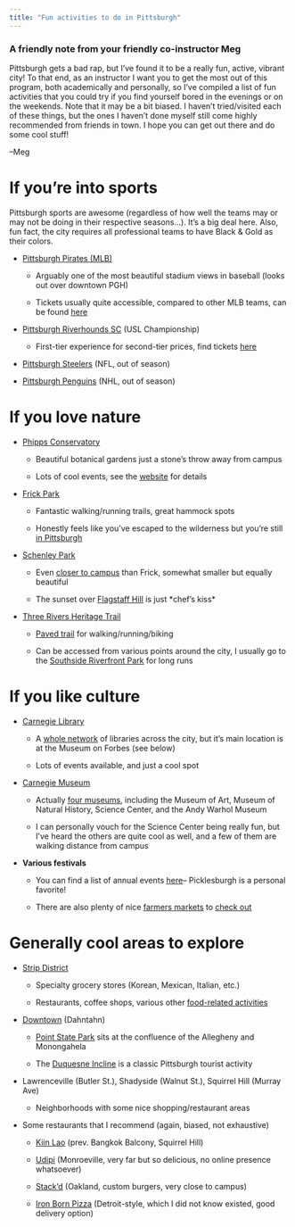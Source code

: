 ```yaml
---
title: "Fun activities to do in Pittsburgh"
---
```


::: {.callout-tip}
### A friendly note from your friendly co-instructor Meg

Pittsburgh gets a bad rap, but I've found it to be a really fun, active, vibrant
city! To that end, as an instructor I want you to get the most out of this
program, both academically and personally, so I've compiled a list of fun
activities that you could try if you find yourself bored in the evenings or on
the weekends. Note that it may be a bit biased. I haven't tried/visited each of
these things, but the ones I haven't done myself still come highly recommended
from friends in town. I hope you can get out there and do some cool stuff!

--Meg
:::

# If you're into sports

Pittsburgh sports are awesome (regardless of how well the teams may or
may not be doing in their respective seasons...). It's a big deal here.
Also, fun fact, the city requires all professional teams to have Black &
Gold as their colors.

-   [Pittsburgh Pirates (MLB)](https://www.mlb.com/pirates)

    -   Arguably one of the most beautiful stadium views in baseball
        (looks out over downtown PGH)

    -   Tickets usually quite accessible, compared to other MLB teams,
        can be found
        [[here]{.underline}](https://www.mlb.com/pirates/tickets/single-game-tickets)

-   [Pittsburgh Riverhounds SC](https://www.riverhounds.com/) (USL Championship)

    -   First-tier experience for second-tier prices, find tickets
        [[here]{.underline}](https://www.riverhounds.com/tickets/)

-   [Pittsburgh Steelers](https://www.steelers.com/) (NFL, out of season)

-   [Pittsburgh Penguins](https://www.steelers.com/) (NHL, out of season)

# If you love nature

-   [Phipps Conservatory](https://www.phipps.conservatory.org/)

    -   Beautiful botanical gardens just a stone's throw away from
        campus

    -   Lots of cool events, see the
        [[website]{.underline}](https://www.phipps.conservatory.org/)
        for details

-   [Frick Park](https://pittsburghparks.org/explore-your-parks/regional-parks/frick-park/)

    -   Fantastic walking/running trails, great hammock spots

    -   Honestly feels like you've escaped to the wilderness but you're
        still [[in
        Pittsburgh]{.underline}](https://pittsburghparks.org/explore-your-parks/regional-parks/frick-park/)

-   [Schenley Park](https://pittsburghparks.org/explore-your-parks/regional-parks/schenley-park/)

    -   Even [[closer to
        campus]{.underline}](https://pittsburghparks.org/explore-your-parks/regional-parks/schenley-park/)
        than Frick, somewhat smaller but equally beautiful

    -   The sunset over [[Flagstaff
        Hill]{.underline}](https://www.google.com/maps/place/Flagstaff+Hill/@40.4401509,-79.9453002,15z/data=!4m6!3m5!1s0x8834f2209a841261:0x86b40a8b4c86e782!8m2!3d40.4401509!4d-79.9453002!16s%2Fg%2F11h8jpjvvm?entry=ttu)
        is just \*chef's kiss\*

-   [Three Rivers Heritage Trail](https://friendsoftheriverfront.org/three-rivers-heritage-trail/)

    -   [[Paved
        trail]{.underline}](https://friendsoftheriverfront.org/three-rivers-heritage-trail/)
        for walking/running/biking

    -   Can be accessed from various points around the city, I usually
        go to the [[Southside Riverfront
        Park]{.underline}](https://www.google.com/search?tbs=lf:1,lf_ui:1&tbm=lcl&q=southside+riverfront+park&rflfq=1&num=10&rldimm=3910747117372124980&ved=2ahUKEwiut6-O7KL_AhVjFlkFHaeMBx0Qu9QIegQIEhAK#rlfi=hd:;si:3910747117372124980;mv:%5B%5B40.4316197,-79.96438429999999%5D,%5B40.4290142,-79.97263079999999%5D%5D;tbs:lrf:!1m4!1u2!2m2!2m1!1e1!2m1!1e2!3sIAE,lf:1,lf_ui:1)
        for long runs

# If you like culture

-   [Carnegie Library](https://www.carnegielibrary.org/)

    -   A [[whole
        network]{.underline}](https://www.carnegielibrary.org/) of
        libraries across the city, but it's main location is at the
        Museum on Forbes (see below)

    -   Lots of events available, and just a cool spot

-   [Carnegie Museum](https://carnegiemuseums.org/)

    -   Actually [[four
        museums]{.underline}](https://carnegiemuseums.org/), including
        the Museum of Art, Museum of Natural History, Science Center,
        and the Andy Warhol Museum

    -   I can personally vouch for the Science Center being really fun,
        but I've heard the others are quite cool as well, and a few of
        them are walking distance from campus

-   __Various festivals__

    -   You can find a list of annual events
        [[here]{.underline}](https://www.visitpittsburgh.com/events-festivals/annual-events/)--
        Picklesburgh is a personal favorite!

    -   There are also plenty of nice [[farmers
        markets]{.underline}](https://pittsburghpa.gov/events/farmers-market)
        to [[check
        out]{.underline}](https://bloomfieldpgh.org/bloomfield-saturday-market/)

# Generally cool areas to explore

-   [Strip District](https://www.visitpittsburgh.com/neighborhoods/strip-district/)

    -   Specialty grocery stores (Korean, Mexican, Italian, etc.)

    -   Restaurants, coffee shops, various other [[food-related
        activities]{.underline}](https://www.discovertheburgh.com/strip-district-guide/)

-   [Downtown](https://downtownpittsburgh.com/visit/) (Dahntahn)

    -   [[Point State
        Park]{.underline}](https://www.dcnr.pa.gov/StateParks/FindAPark/PointStatePark/pages/default.aspx)
        sits at the confluence of the Allegheny and Monongahela

    -   The [[Duquesne
        Incline]{.underline}](http://www.duquesneincline.org/) is a
        classic Pittsburgh tourist activity

-   Lawrenceville (Butler St.), Shadyside (Walnut St.), Squirrel Hill
    (Murray Ave)

    -   Neighborhoods with some nice shopping/restaurant areas

-   Some restaurants that I recommend (again, biased, not exhaustive)

    -   [[Kiin Lao]{.underline}](https://www.kiinpgh.com/) (prev.
        Bangkok Balcony, Squirrel Hill)

    -   [[Udipi]{.underline}](https://www.google.com/maps/place/Udipi+Cafe/@40.4435628,-79.7916474,15.07z/data=!4m6!3m5!1s0x8834ebcbd5a5bdf7:0xa3e51660ee167bc8!8m2!3d40.4434096!4d-79.7905167!16s%2Fg%2F1th5_g2z?entry=ttu)
        (Monroeville, very far but so delicious, no online presence
        whatsoever)

    -   [[Stack'd]{.underline}](https://www.google.com/maps/place/Stack'd+Oakland/@40.4413253,-79.9568899,15z/data=!4m6!3m5!1s0x8834f229c2648db9:0xd9c0693a0be9ab5d!8m2!3d40.4413253!4d-79.9568899!16s%2Fg%2F11bwytt_h7?entry=ttu)
        (Oakland, custom burgers, very close to campus)

    -   [[Iron Born Pizza]{.underline}](https://ironbornpizza.com/)
        (Detroit-style, which I did not know existed, good delivery
        option)
